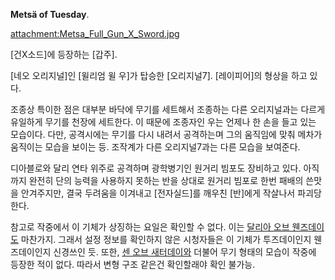 '''Metsä of Tuesday'''. 


attachment:Metsa_Full_Gun_X_Sword.jpg


[건X소드]에 등장하는 [갑주]. 

[네오 오리지널]인 [윌리엄 윌 우]가 탑승한 [오리지널7]. [레이피어]의 형상을 하고 있다.

조종상 특이한 점은 대부분 바닥에 무기를 세트해서 조종하는 다른 오리지널과는 다르게 유일하게 무기를 천장에 세트한다. 이 때문에 조종자인 우는 언제나 한 손을 들고 있는 모습이다. 다만, 공격시에는 무기를 다시 내려서 공격하는며 그의 움직임에 맞춰 메차가 움직이는 모습을 보이는 등. 조작계가 다른 오리지널7과는 다른 모습을 보여준다. 

디아블로와 달리 연타 위주로 공격하며 광학병기인 원거리 빔포도 장비하고 있다. 아직까지 완전히 단의 능력을 사용하지 못하는 반을 상대로 원거리 빔포로 한번 패배의 쓴맛을 안겨주지만, 결국 두려움을 이겨내고 [전자실드]를 깨우친 [반]에게 작살나서 파괴당한다.

참고로 작중에서 이 기체가 상징하는 요일은 확인할 수 없다. 이는 [[달리아 오브 웬즈데이]]도 마찬가지. 그래서 설정 정보를 확인하지 않은 시청자들은 이 기체가 투즈데이인지 웬즈데이인지 신경쓰인 듯.
또한, [[센 오브 새터데이]]와 더불어 무기 형태의 모습이 작중에 등장한 적이 없다. 따라서 변형 구조 같은건 확인할래야 확인 불가능.
